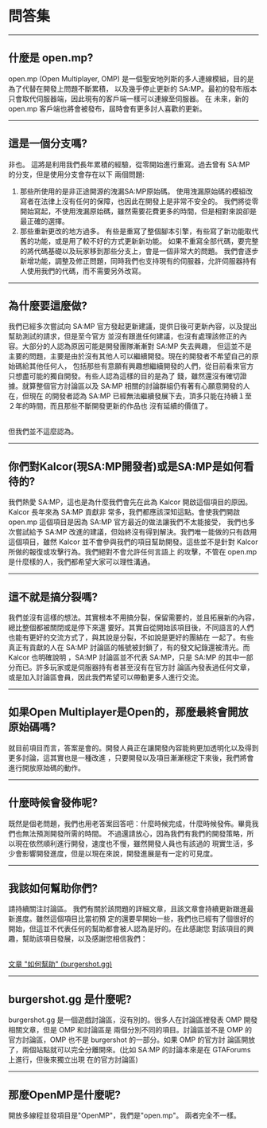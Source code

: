 <h1>問答集</h1>

<hr />
<h2>什麼是 open.mp?</h2>

open.mp (Open Multiplayer, OMP) 是一個聖安地列斯的多人連線模組，目的是為了代替在開發上問題不斷累積，
以及幾乎停止更新的 SA:MP。最初的發布版本只會取代伺服器端，因此現有的客戶端一樣可以連線至伺服器。 在
未來，新的 open.mp 客戶端也將會被發布，屆時會有更多討人喜歡的更新。

<hr />
<h2>這是一個分支嗎?</h2>

非也。 這將是利用我們長年累積的經驗，從零開始進行重寫。過去曾有 SA:MP 的分支，但是使用分支會存在以下
兩個問題:

<ol>
<li>
那些所使用的是非正途開源的洩漏SA:MP原始碼。
使用洩漏原始碼的模組改寫者在法律上沒有任何的保障，也因此在開發上是非常不安全的。
我們將從零開始寫起，不使用洩漏原始碼，雖然需要花費更多的時間，但是相對來說卻是最正確的選擇。
</li>
<li>
那些重新更改的地方過多。
有些是重寫了整個腳本引擎，有些寫了新功能取代舊的功能，或是用了較不好的方式更新新功能。
如果不重寫全部代碼，要完整的將代碼基礎以及玩家移到那些分支上，會是一個非常大的問題。
我們會逐步新增功能，調整及修正問題，同時我們也支持現有的伺服器，允許伺服器持有人使用我們的代碼，而不需要另外改寫。
</li>
</ol>
<hr />
<h2>為什麼要這麼做?</h2>

我們已經多次嘗試向 SA:MP 官方發起更新建議，提供日後可更新內容，以及提出幫助測試的請求，但是至今官方
並沒有跟進任何建議，也沒有處理該修正的內容。大部分的人認為原因可能是開發團隊漸漸對 SA:MP 失去興趣，
但這並不是主要的問題，主要是由於沒有其他人可以繼續開發。現在的開發者不希望自己的原始碼給其他任何人，
包括那些有意願有興趣想繼續開發的人們，從目前看來官方只想盡可能的獨自開發。有些人認為這樣的目的是為了
錢，雖然還沒有確切證據。就算整個官方討論區以及 SA:MP 相關的討論群組仍有著有心願意開發的人在，但現在
的開發者認為 SA:MP 已經無法繼續發展下去，頂多只能在持續１至２年的時間，而且那些不斷開發更新的作品也
沒有延續的價值了。

<br />
但我們並不這麼認為。
<hr />
<h2>你們對Kalcor(現SA:MP開發者)或是SA:MP是如何看待的?</h2>

我們熱愛 SA:MP，這也是為什麼我們會先在此為 Kalcor 開啟這個項目的原因。 Kalcor 長年來為 SA:MP 貢獻非
常多，我們都應該深知這點。會使我們開啟 open.mp 這個項目是因為 SA:MP 官方最近的做法讓我們不太能接受，
我們也多次嘗試給予 SA:MP 改進的建議，但始終沒有得到解決。我們唯一能做的只有啟用這個項目，雖然 Kalcor
並不會參與我們的項目幫助開發。這些並不是針對 Kalcor 所做的報復或攻擊行為。我們絕對不會允許任何言語上
的攻擊，不管在 open.mp 是什麼樣的人，我們都希望大家可以理性溝通。

<hr />
<h2>這不就是搞分裂嗎?</h2>

我們並沒有這樣的想法。其實根本不用搞分裂，保留需要的，並且拓展新的內容，總比整個都被關閉或是停下來還
要好。其實自從開始該項目後，不同語言的人們也能有更好的交流方式了，與其說是分裂，不如說是更好的團結在
一起了。有些真正有貢獻的人在 SA:MP 討論區的帳號被封鎖了，有的發文紀錄還被清光。而 Kalcor 也明確說明
，SA:MP 討論區並不代表 SA:MP，只是 SA:MP 的其中一部分而已。許多玩家或是伺服器持有者甚至沒有在官方討
論區內發表過任何文章，或是加入討論區會員，因此我們希望可以帶動更多人進行交流。

<hr />
<h2>如果Open Multiplayer是Open的，那麼最終會開放原始碼嗎?</h2>

就目前項目而言，答案是會的。開發人員正在讓開發內容能夠更加透明化以及得到更多討論，這其實也是一種改進
，只要開發以及項目漸漸穩定下來後，我們將會進行開放原始碼的動作。

<hr />
<h2>什麼時候會發佈呢?</h2>

既然是個老問題，我們也用老答案回答吧：什麼時候完成，什麼時候發佈。畢竟我們也無法預測開發所需的時間。
不過還請放心，因為我們有我們的開發策略，所以現在依然順利進行開發，速度也不慢，雖然開發人員也有該過的
現實生活，多少會影響開發進度，但是以現在來說，開發進展是有一定的可見度。

<hr />
<h2>我該如何幫助你們?</h2>

請持續關注討論區。 我們有關於該問題的詳細文章，且該文章會持續更新跟進最新進度。雖然這個項目比當初預
定的還要早開始一些，我們也已經有了個很好的開始，但這並不代表任何的幫助都會被人認為是好的。在此感謝您
對該項目的興趣，幫助該項目發展，以及感謝您相信我們：

<br />
<a href="https://forum.open.mp/showthread.php?tid=99">
<u>文章 "如何幫助" (burgershot.gg)</u>
</a>
<hr />
<h2>burgershot.gg 是什麼呢?</h2>

burgershot.gg 是一個遊戲討論區，沒有別的。很多人在討論區裡發表 OMP 開發相關文章，但是 OMP 和討論區是
兩個分別不同的項目。討論區並不是 OMP 的官方討論區，OMP 也不是 burgershot 的一部分。如果 OMP 的官方討
論區開放了，兩個站點就可以完全分離開來。(比如 SA:MP 的討論本來是在 GTAForums 上進行，但後來獨立出現
在的官方討論區)

<hr />
<h2>那麼OpenMP是什麼呢?</h2>
開放多線程並發項目是"OpenMP"，我們是"open.mp"。 兩者完全不一樣。
